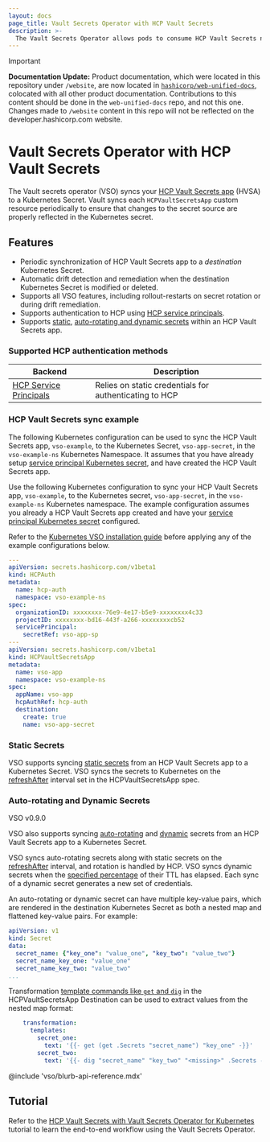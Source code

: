 ```yaml
---
layout: docs
page_title: Vault Secrets Operator with HCP Vault Secrets
description: >-
  The Vault Secrets Operator allows pods to consume HCP Vault Secrets natively from Kubernetes Secrets.
---
```


> [!IMPORTANT]  
> **Documentation Update:** Product documentation, which were located in this repository under `/website`, are now located in [`hashicorp/web-unified-docs`](https://github.com/hashicorp/web-unified-docs), colocated with all other product documentation. Contributions to this content should be done in the `web-unified-docs` repo, and not this one. Changes made to `/website` content in this repo will not be reflected on the developer.hashicorp.com website.

# Vault Secrets Operator with HCP Vault Secrets

The Vault secrets operator (VSO) syncs your [HCP Vault Secrets app](/hcp/docs/vault-secrets) (HVSA) to
a Kubernetes Secret. Vault syncs each `HCPVaultSecretsApp` custom resource periodically to ensure that
changes to the secret source are properly reflected in the Kubernetes secret.


## Features

- Periodic synchronization of HCP Vault Secrets app to a *destination* Kubernetes Secret.
- Automatic drift detection and remediation when the destination Kubernetes Secret
  is modified or deleted.
- Supports all VSO features, including rollout-restarts on secret rotation or
  during drift remediation.
- Supports authentication to HCP using [HCP service principals](/hcp/docs/hcp/admin/iam/service-principals).
- Supports [static](#static-secrets), [auto-rotating and dynamic secrets](#auto-rotating-and-dynamic-secrets)
  within an HCP Vault Secrets app.


### Supported HCP authentication methods

| Backend                                                              | Description                                            |
|----------------------------------------------------------------------|--------------------------------------------------------|
| [HCP Service Principals](/hcp/docs/hcp/admin/iam/service-principals) | Relies on static credentials for authenticating to HCP |


### HCP Vault Secrets sync example

The following Kubernetes configuration can be used to sync the HCP Vault Secrets app, `vso-example`,
to the Kubernetes Secret, `vso-app-secret`, in the `vso-example-ns` Kubernetes Namespace. It assumes that
you have already setup [service principal Kubernetes secret](/vault/docs/platform/k8s/vso/api-reference#hcpauthserviceprincipal),
and have created the HCP Vault Secrets app.

Use the following Kubernetes configuration to sync your HCP Vault Secrets app, `vso-example`,
to the Kubernetes secret, `vso-app-secret`, in the `vso-example-ns` Kubernetes namespace.
The example configuration assumes you already a HCP Vault Secrets app created and have your
[service principal Kubernetes secret](/vault/docs/platform/k8s/vso/api-reference#hcpauthserviceprincipal)
configured.

Refer to the [Kubernetes VSO installation guide](/vault/docs/platform/k8s/vso/installation)
before applying any of the example configurations below.

```yaml
---
apiVersion: secrets.hashicorp.com/v1beta1
kind: HCPAuth
metadata:
  name: hcp-auth
  namespace: vso-example-ns
spec:
  organizationID: xxxxxxxx-76e9-4e17-b5e9-xxxxxxxx4c33
  projectID: xxxxxxxx-bd16-443f-a266-xxxxxxxxcb52
  servicePrincipal:
    secretRef: vso-app-sp
---
apiVersion: secrets.hashicorp.com/v1beta1
kind: HCPVaultSecretsApp
metadata:
  name: vso-app
  namespace: vso-example-ns
spec:
  appName: vso-app
  hcpAuthRef: hcp-auth
  destination:
    create: true
    name: vso-app-secret
```

### Static Secrets

VSO supports syncing [static secrets](/hcp/docs/vault-secrets/static-secrets/create-static-secret)
from an HCP Vault Secrets app to a Kubernetes Secret. VSO syncs the secrets to
Kubernetes on the [refreshAfter](/vault/docs/platform/k8s/vso/api-reference#hcpvaultsecretsappspec)
interval set in the HCPVaultSecretsApp spec.

### Auto-rotating and Dynamic Secrets

<Tip title="Feature availability">

  VSO v0.9.0

</Tip>

VSO also supports syncing [auto-rotating](/hcp/docs/vault-secrets/auto-rotation)
and [dynamic](/hcp/docs/vault-secrets/dynamic-secrets) secrets from an HCP Vault
Secrets app to a Kubernetes Secret.

VSO syncs auto-rotating secrets along with static secrets on the
[refreshAfter](/vault/docs/platform/k8s/vso/api-reference#hcpvaultsecretsappspec)
interval, and rotation is handled by HCP. VSO syncs dynamic secrets when the
[specified percentage](/vault/docs/platform/k8s/vso/api-reference#hvsdynamicsyncconfig)
of their TTL has elapsed. Each sync of a dynamic secret generates a new set of
credentials.

An auto-rotating or dynamic secret can have multiple key-value pairs, which
are rendered in the destination Kubernetes Secret as both a nested map and
flattened key-value pairs. For example:

```yaml
apiVersion: v1
kind: Secret
data:
  secret_name: {"key_one": "value_one", "key_two": "value_two"}
  secret_name_key_one: "value_one"
  secret_name_key_two: "value_two"
...
```

Transformation [template commands like `get` and `dig`](/vault/docs/platform/k8s/vso/secret-transformation#map-functions)
in the HCPVaultSecretsApp Destination can be used to extract values from the
nested map format:

```yaml
    transformation:
      templates:
        secret_one:
          text: '{{- get (get .Secrets "secret_name") "key_one" -}}'
        secret_two:
          text: '{{- dig "secret_name" "key_two" "<missing>" .Secrets -}}'
```

@include 'vso/blurb-api-reference.mdx'

## Tutorial

Refer to the [HCP Vault Secrets with Vault Secrets Operator for
Kubernetes](/vault/tutorials/hcp-vault-secrets-get-started/kubernetes-vso) tutorial to
learn the end-to-end workflow using the Vault Secrets Operator.
